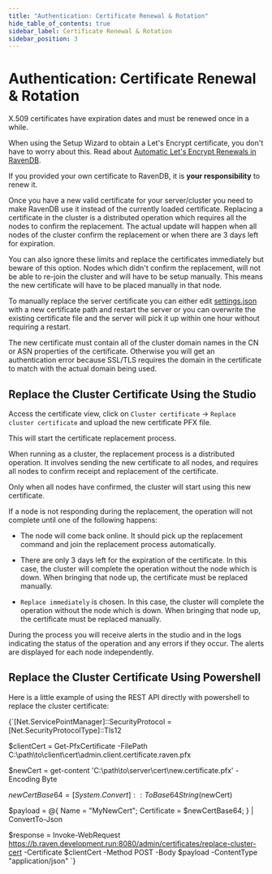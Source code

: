 ```yaml
---
title: "Authentication: Certificate Renewal & Rotation"
hide_table_of_contents: true
sidebar_label: Certificate Renewal & Rotation
sidebar_position: 3
---
```



# Authentication: Certificate Renewal & Rotation

X.509 certificates have expiration dates and must be renewed once in a while.

When using the Setup Wizard to obtain a Let's Encrypt certificate, you don't have to worry about this. Read about [Automatic Let's Encrypt Renewals in RavenDB](../../../server/security/authentication/lets-encrypt-certificates.mdx).

If you provided your own certificate to RavenDB, it is **your responsibility** to renew it. 

Once you have a new valid certificate for your server/cluster you need to make RavenDB use it instead of the currently loaded certificate. Replacing a certificate in the cluster is a distributed operation which requires all the nodes to confirm the replacement. The actual update will happen when all nodes of the cluster confirm the replacement or when there are 3 days left for expiration. 

You can also ignore these limits and replace the certificates immediately but beware of this option. Nodes which didn't confirm the replacement, will not be able to re-join the cluster and will have to be setup manually. This means the new certificate will have to be placed manually in that node. 

To manually replace the server certificate you can either edit [settings.json](../../configuration/configuration-options.mdx#json) with a new certificate path and restart the server or you can overwrite the existing certificate file and the server will pick it up within one hour without requiring a restart.

<Admonition type="danger" title="Danger">
The new certificate must contain all of the cluster domain names in the CN or ASN properties of the certificate. Otherwise you will get an authentication error because SSL/TLS requires the domain in the certificate to match with the actual domain being used.
</Admonition>

## Replace the Cluster Certificate Using the Studio

Access the certificate view, click on `Cluster certificate` -&gt; `Replace cluster certificate` and upload the new certificate PFX file.

This will start the certificate replacement process.

When running as a cluster, the replacement process is a distributed operation. It involves sending the new certificate to all nodes, and requires all nodes to confirm receipt and replacement of the certificate.

Only when all nodes have confirmed, the cluster will start using this new certificate. 

If a node is not responding during the replacement, the operation will not complete until one of the following happens:

* The node will come back online. It should pick up the replacement command and join the replacement process automatically.

* There are only 3 days left for the expiration of the certificate. In this case, the cluster will complete the operation without the node which is down. When bringing that node up, the certificate must be replaced manually.

* `Replace immediately` is chosen. In this case, the cluster will complete the operation without the node which is down. When bringing that node up, the certificate must be replaced manually.

During the process you will receive alerts in the studio and in the logs indicating the status of the operation and any errors if they occur. The alerts are displayed for each node independently.

## Replace the Cluster Certificate Using Powershell

Here is a little example of using the REST API directly with powershell to replace the cluster certificate:

<TabItem value="powershell" label="powershell">
<CodeBlock language="powershell">
{`[Net.ServicePointManager]::SecurityProtocol = [Net.SecurityProtocolType]::Tls12

$clientCert = Get-PfxCertificate -FilePath C:\\path\\to\\client\\cert\\admin.client.certificate.raven.pfx

$newCert = get-content 'C:\\path\\to\\server\\cert\\new.certificate.pfx' -Encoding Byte

$newCertBase64 = [System.Convert]::ToBase64String($newCert)

$payload = @\{
    Name              = "MyNewCert";
    Certificate       = $newCertBase64;
\} | ConvertTo-Json

$response = Invoke-WebRequest https://b.raven.development.run:8080/admin/certificates/replace-cluster-cert -Certificate $clientCert -Method POST -Body $payload -ContentType "application/json"
`}
</CodeBlock>
</TabItem>


